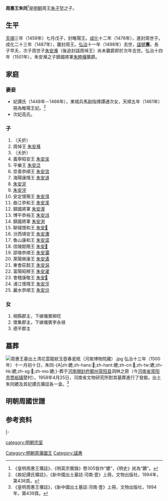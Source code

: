 {{Otheruses|subject=[[明朝|明朝]]周[[藩國|藩國]]國王周惠王|other=[[東周|東周]][[天子|天子]]周惠王|周惠王}}

{{CJK-New-Char|23E69|23F64|23FC8}}
'''周惠王朱同{{Zy|䥝|-{zh-cn:áo; zh-tw: ㄠˊ; zh-hk:ou1;}-}}'''<ref>《皇明周惠王壙誌》、《明英宗實錄》卷305皆作“䥝”，《明史》訛為“鑣”。</ref>{{BD|1448年||1498年|catIdx=Z朱}}是[[明朝|明朝]]周王[[朱子埅|朱子埅]]之子。

== 生平 ==
[[天顺_(明朝)|天順]]三年（1459年）七月戊子，封睢陽王。[[成化|成化]]十二年（1476年），進封周世子。成化二十三年（1487年），襲封周王。[[弘治|弘治]]十一年（1498年）去世，[[諡號|諡號]]'''惠'''。長子早夭，次子周世子[[朱安㶇|朱安㶇]]（後追封諡周悼王）尚未襲爵即於次年去世。弘治十四年（1501年），朱安㶇之子鎮國將軍[[朱睦㰂|朱睦㰂]]襲爵。

== 家庭 ==
=== 妻妾 ===
*妃譚氏（1448年－1466年），東城兵馬副指揮譚通次女，天順五年（1461年）冊為睢陽王妃。<ref>《故妃譚氏壙誌》，《新中國出土墓誌·河南·壹》上冊，文物出版社，1994年，第438頁。</ref>
*次妃高氏。

=== 子 ===
#（夭折）
#周悼王 [[朱安㶇|朱安㶇]]
#（夭折）
#義寧昭安王 [[朱安涘|朱安涘]]
#平樂王 [[朱安泛|朱安泛]]
#崇善恭順王 [[朱安㴦|朱安㴦]]
#海陽康隱王 [[朱安漨|朱安漨]]
#[[朱安泥|朱安泥]]
#[[朱安泙|朱安泙]]
#安定懷簡王 [[朱安渳|朱安渳]]
#曲江恭和王 [[朱安㵩|朱安㵩]]
#鎮國將軍 [[朱安瀣|朱安瀣]]
#博平恭裕王 [[朱安㳚|朱安㳚]]
#鎮國將軍 [[朱安浰|朱安浰]]
#聊城懷和王 [[朱安𣹩|朱安𣹩]]
#汾西靖安王 [[朱安漕|朱安漕]]
#魯山康和王 [[朱安潀|朱安潀]]
#信陵懿簡王 [[朱安𣿈|朱安𣿈]]
#邵陵恭順王 [[朱安潿|朱安潿]]
#萊陽榮康王 [[朱安潏|朱安潏]]
#東會莊懿王 [[朱安潟|朱安潟]]
#富陽昭穆王 [[朱安濯|朱安濯]]
#會稽康敬王 [[朱安𣽤|朱安𣽤]]
#浦江懷隱王 [[朱安涇|朱安涇]]
#麗水恭順王 [[朱安汾|朱安汾]]

=== 女 ===
#相縣郡主，下嫁儀賓柳旺
#懷集郡主，下嫁儀賓李永禄
#德平郡主

== 墓葬 ==
[[File:周惠王墓出土清花雲龍紋玉壺春瓷瓶（河南博物院藏）.jpg|thumb]]
弘治十三年（1500年）十一月初十日，朱同-{A|zh:䥝;zh-hans:𰿁;zh-hant:䥝;zh-cn:𰿁;zh-tw:䥝;zh-hk:䥝;zh-sg:𰿁;zh-mo:䥝;}-葬于[[河南等處承宣布政使司|河南]][[開封府|開封府]][[鄭州_(古代)|鄭州]][[荥阳县|荥阳县]]洞林之原（今[[河南省|河南省]][[荥阳市|荥阳市]][[贾峪镇|贾峪镇]]楚村）。1958年4月25日，河南省文物研究所對其墓葬進行了發掘，出土朱同䥝及其妃譚氏壙誌各一盒。<ref>《皇明周惠王壙誌》，《新中國出土墓誌·河南·壹》上冊，文物出版社，1994年，第439頁。</ref>
{{Quotation|
[誌蓋]<br>
皇朙周惠王墓<br>
[誌文]<br>
皇明周惠王壙誌<br>
　王諱䥝，周懿王庶長子也。嫡母妃王氏，母夫人張氏。正統十三<br>
　　年十二月十六日生。天順三年七月二十一日，冊封為睢陽<br>
　　王。成化十二年九月二十七日，進封為周世子。成化二十三<br>
　　年七月十五日，襲封為周王。弘治十一年十一月初七日，以<br>
　　疾薨，享年五十有一。妃譚氏，東城副兵馬指揮通次女。次妃<br>
　　高氏。子十九人：庶二子曰安㶇，為周世子；四子曰安涘，為義<br>
　　寧王；五子曰安泛，為平樂王；六子曰安㴦，為崇善王；七子曰<br>
　　安漨，為海陽王；十子曰安渳，為定安王，先逝；十一子曰安㵩，<br>
　　為曲江王；十三子曰安㳚，為博平王；十五子曰安𣹩，為聊城<br>
　　王，先逝；十六子曰安漕，為汾西王；十七子曰安潨，為魯山王；<br>
　　十八子曰安𣿈，為信陵王；十九子曰安潿，為邵陵王；二十子曰<br>
　　安潏，為萊陽王；二十一子曰安潟，為東會王；二十二子曰<br>
　　安濯，二十三子曰安𣽤，俱未受封；二十四子、二十五子俱未<br>
　　名，未封。女十一人：庶長女曰相縣郡主，下嫁儀賔栁旺；次女<br>
　　曰懷集郡主，下嫁儀賔李永禄；三女曰德平郡主，未婚；餘皆<br>
　　未有封號。訃聞，<br>
上輟視朝三日，遣官賜祭，謚曰惠，命有司治喪葬如-{制}-。<br>
聖慈仁壽太皇太后、<br>
皇太后、<br>
　東宫及在京文武衙門，皆致祭焉。以弘治十三年十一月初十<br>
　　日，葬於滎陽洞林之原。惟<br>
　王宗室至親，享有大國，茂膺封爵，貴富兼隆。兹以令終，夫復何<br>
　　憾。爰述其㮣，納諸幽壙，用垂不朽-{云}-。
}}

==明朝周國世譜==
{{明朝周國家族樹}}

==参考资料==
{{reflist|}}

{{s-start}}
{{s-none|無|[[明朝|明政府]]封之}}
{{s-ttl|title=[[明朝藩王列表_(周王系)#睢陽國|明睢陽國國王]]|years=1459年－1487年}}
{{s-none|無|襲封周國，封國廢除}}
|-
{{s-before|父懿王[[朱子埅|朱子埅]]}}
{{s-ttl|title=[[明朝藩王列表_(周王系)|明周國國王]]|years=1487年－1498年}}
{{s-aft|after=孫恭王[[朱睦㰂|朱睦㰂]]}}
{{end}}

[[category:明朝宗室|category:明朝宗室]]
[[Category:明朝周藩國王|Category:明朝周藩國王]]
[[Category:諡惠|Category:諡惠]]